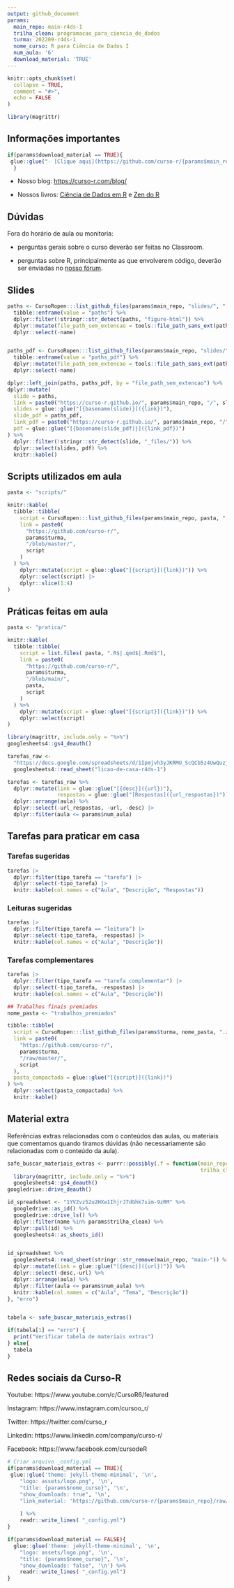 ```yaml
---
output: github_document
params:
  main_repo: main-r4ds-1
  trilha_clean: programacao_para_ciencia_de_dados
  turma: 202209-r4ds-1
  nome_curso: R para Ciência de Dados I
  num_aula: '6'
  download_material: 'TRUE'
---
```


<!-- README.md is generated from README.Rmd. Please edit that file -->

```r
knitr::opts_chunk$set(
  collapse = TRUE,
  comment = "#>",
  echo = FALSE
)

library(magrittr)
```

## Informações importantes

```r
if(params$download_material == TRUE){
 glue::glue("- [Clique aqui](https://github.com/curso-r/{params$main_repo}/raw/master/material_do_curso.zip) para baixar o material do curso.")
  }
```

- Nosso blog: [https://curso-r.com/blog/](https://curso-r.com/blog/)

- Nossos livros: [Ciência de Dados em R](https://livro.curso-r.com/) e [Zen do R](https://curso-r.github.io/zen-do-r/)

## Dúvidas

Fora do horário de aula ou monitoria:

- perguntas gerais sobre o curso deverão ser feitas no Classroom.

- perguntas sobre R, principalmente as que envolverem código, deverão ser enviadas no [nosso fórum](https://discourse.curso-r.com/).


## Slides

```r
paths <- CursoRopen:::list_github_files(params$main_repo, "slides/", "[0-9]-.*html$") %>% 
  tibble::enframe(value = "paths") %>% 
  dplyr::filter(!stringr::str_detect(paths, "figure-html")) %>% 
  dplyr::mutate(file_path_sem_extencao = tools::file_path_sans_ext(paths)) %>% 
  dplyr::select(-name)


paths_pdf <- CursoRopen:::list_github_files(params$main_repo, "slides/", "[0-9]-.*pdf$") %>% 
  tibble::enframe(value = "paths_pdf") %>% 
  dplyr::mutate(file_path_sem_extencao = tools::file_path_sans_ext(paths_pdf)) %>%
  dplyr::select(-name)

dplyr::left_join(paths, paths_pdf, by = "file_path_sem_extencao") %>% 
dplyr::mutate(
  slide = paths,
  link = paste0("https://curso-r.github.io/", params$main_repo, "/", slide),
  slides = glue::glue("[{basename(slide)}]({link})"),
  slide_pdf = paths_pdf,
  link_pdf = paste0("https://curso-r.github.io/", params$main_repo, "/", slide_pdf),
  pdf = glue::glue("[{basename(slide_pdf)}]({link_pdf})")
) %>% 
  dplyr::filter(!stringr::str_detect(slide, "_files/")) %>%
  dplyr::select(slides, pdf) %>% 
  knitr::kable()
```


## Scripts utilizados em aula


```r
pasta <- "scripts/"

knitr::kable(
  tibble::tibble(
    script = CursoRopen:::list_github_files(params$main_repo, pasta, ".R$|.Rmd$"),
    link = paste0(
      "https://github.com/curso-r/",
      params$turma,
      "/blob/master/",
      script
    )
  ) %>%
    dplyr::mutate(script = glue::glue("[{script}]({link})")) %>%
    dplyr::select(script) |> 
    dplyr::slice(1:4)
)
```


## Práticas feitas em aula

```r
pasta <- "pratica/"

knitr::kable(
  tibble::tibble(
    script = list.files( pasta, ".R$|.qmd$|.Rmd$"),
    link = paste0(
      "https://github.com/curso-r/",
      params$turma,
      "/blob/main/",
      pasta,
      script
    )
  ) %>%
    dplyr::mutate(script = glue::glue("[{script}]({link})")) %>%
    dplyr::select(script)
)
```


```r
library(magrittr, include.only = "%>%")
googlesheets4::gs4_deauth()

tarefas_raw <-
  "https://docs.google.com/spreadsheets/d/1Ipmjvh3yJKRMU_ScQCb5z4UwQuzjBV9Z3PIF_ojvFME/edit#gid=804267470" %>%
  googlesheets4::read_sheet("licao-de-casa-r4ds-1") 

tarefas <- tarefas_raw %>%
  dplyr::mutate(link = glue::glue("[{desc}]({url})"),
                respostas = glue::glue("[Respostas]({url_respostas})")) %>%
  dplyr::arrange(aula) %>%
  dplyr::select(-url_respostas, -url, -desc) |> 
  dplyr::filter(aula <= params$num_aula)

```

## Tarefas para praticar em casa

### Tarefas sugeridas

```r
tarefas |> 
  dplyr::filter(tipo_tarefa == "tarefa") |> 
  dplyr::select(-tipo_tarefa) |> 
  knitr::kable(col.names = c("Aula", "Descrição", "Respostas"))
```


### Leituras sugeridas

```r
tarefas |> 
  dplyr::filter(tipo_tarefa == "leitura") |> 
  dplyr::select(-tipo_tarefa, -respostas) |> 
  knitr::kable(col.names = c("Aula", "Descrição"))
```

### Tarefas complementares

```r
tarefas |> 
  dplyr::filter(tipo_tarefa == "tarefa complementar") |> 
  dplyr::select(-tipo_tarefa, -respostas) |> 
  knitr::kable(col.names = c("Aula", "Descrição"))
```



```r

## Trabalhos finais premiados
nome_pasta <- "trabalhos_premiados"

tibble::tibble(
  script = CursoRopen:::list_github_files(params$turma, nome_pasta, ".zip|.rar"),
  link = paste0(
    "https://github.com/curso-r/",
    params$turma,
    "/raw/master/",
    script
  ),
  pasta_compactada = glue::glue("[{script}]({link})")
) %>% 
  dplyr::select(pasta_compactada) %>% 
  knitr::kable()
```



## Material extra

Referências extras relacionadas com o conteúdos das aulas, ou materiais que comentamos quando tiramos dúvidas (não necessariamente são relacionadas com o conteúdo da aula).

```r
safe_buscar_materiais_extras <- purrr::possibly(.f = function(main_repo = params$main_repo, 
                                                              trilha_clean = params$trilha_clean){
  library(magrittr, include.only = "%>%")
  googlesheets4::gs4_deauth()
googledrive::drive_deauth()

id_spreadsheet <- "1YV2vz52u2HXw1IhjrJ7dGhk7sim-9zRM" %>%
  googledrive::as_id() %>%
  googledrive::drive_ls() %>%
  dplyr::filter(name %in% params$trilha_clean) %>%
  dplyr::pull(id) %>%
  googlesheets4::as_sheets_id()


id_spreadsheet %>%
  googlesheets4::read_sheet(stringr::str_remove(main_repo, "main-")) %>%
  dplyr::mutate(link = glue::glue("[{desc}]({url})")) %>%
  dplyr::select(-desc,-url) %>%
  dplyr::arrange(aula) %>%
  dplyr::filter(aula <= params$num_aula) %>%
  knitr::kable(col.names = c("Aula", "Tema", "Descrição")) 
}, "erro")


tabela <- safe_buscar_materiais_extras()

if(tabela[1] == "erro") {
  print("Verificar tabela de materiais extras")
} else{
  tabela
}

```

## Redes sociais da Curso-R


Youtube: https://www.youtube.com/c/CursoR6/featured

Instagram: https://www.instagram.com/cursoo_r/

Twitter: https://twitter.com/curso_r

Linkedin: https://www.linkedin.com/company/curso-r/

Facebook: https://www.facebook.com/cursodeR



```r
# Criar arquivo _config.yml
if(params$download_material == TRUE){
 glue::glue('theme: jekyll-theme-minimal', '\n',
    "logo: assets/logo.png", '\n',
    "title: {params$nome_curso}", '\n',
    "show_downloads: true", '\n',
    "link_material: 'https://github.com/curso-r/{params$main_repo}/raw/master/material_do_curso.zip'", '\n'
    
    ) %>%
    readr::write_lines( "_config.yml")
}

if(params$download_material == FALSE){
  glue::glue('theme: jekyll-theme-minimal', '\n',
    "logo: assets/logo.png", '\n',
    "title: {params$nome_curso}", '\n',
    "show_downloads: false", '\n') %>%
    readr::write_lines( "_config.yml")
}
```
